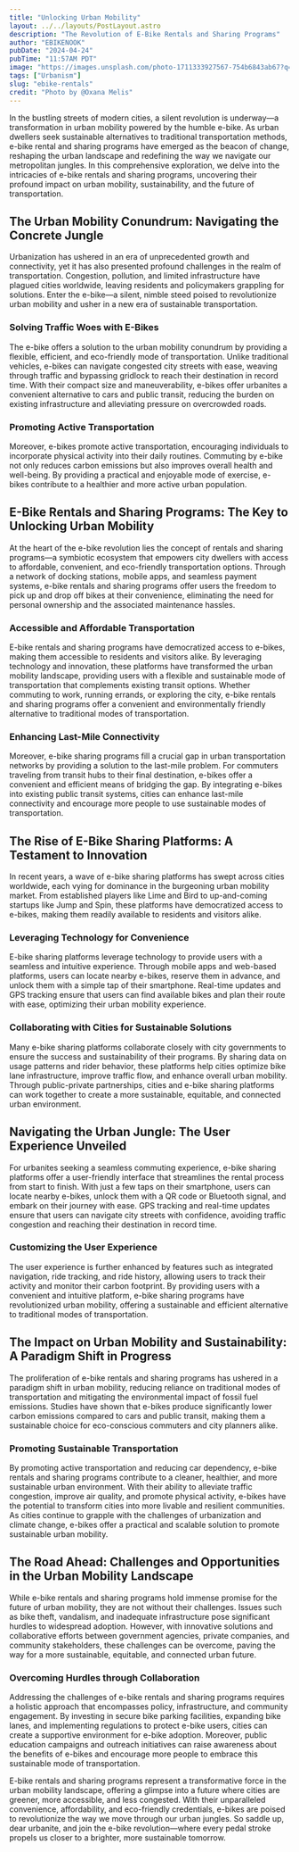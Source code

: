 ```yaml
---
title: "Unlocking Urban Mobility"
layout: ../../layouts/PostLayout.astro
description: "The Revolution of E-Bike Rentals and Sharing Programs"
author: "EBIKENOOK"
pubDate: "2024-04-24"
pubTime: "11:57AM PDT"
image: "https://images.unsplash.com/photo-1711333927567-754b6843ab67?q=80&w=2670&auto=format&fit=crop&ixlib=rb-4.0.3&ixid=M3wxMjA3fDB8MHxwaG90by1wYWdlfHx8fGVufDB8fHx8fA%3D%3D"
tags: ["Urbanism"]
slug: "ebike-rentals"
credit: "Photo by @Oxana Melis"
---
```


In the bustling streets of modern cities, a silent revolution is underway—a transformation in urban mobility powered by the humble e-bike. As urban dwellers seek sustainable alternatives to traditional transportation methods, e-bike rental and sharing programs have emerged as the beacon of change, reshaping the urban landscape and redefining the way we navigate our metropolitan jungles. In this comprehensive exploration, we delve into the intricacies of e-bike rentals and sharing programs, uncovering their profound impact on urban mobility, sustainability, and the future of transportation.

## The Urban Mobility Conundrum: Navigating the Concrete Jungle

Urbanization has ushered in an era of unprecedented growth and connectivity, yet it has also presented profound challenges in the realm of transportation. Congestion, pollution, and limited infrastructure have plagued cities worldwide, leaving residents and policymakers grappling for solutions. Enter the e-bike—a silent, nimble steed poised to revolutionize urban mobility and usher in a new era of sustainable transportation.

### Solving Traffic Woes with E-Bikes

The e-bike offers a solution to the urban mobility conundrum by providing a flexible, efficient, and eco-friendly mode of transportation. Unlike traditional vehicles, e-bikes can navigate congested city streets with ease, weaving through traffic and bypassing gridlock to reach their destination in record time. With their compact size and maneuverability, e-bikes offer urbanites a convenient alternative to cars and public transit, reducing the burden on existing infrastructure and alleviating pressure on overcrowded roads.

### Promoting Active Transportation

Moreover, e-bikes promote active transportation, encouraging individuals to incorporate physical activity into their daily routines. Commuting by e-bike not only reduces carbon emissions but also improves overall health and well-being. By providing a practical and enjoyable mode of exercise, e-bikes contribute to a healthier and more active urban population.

## E-Bike Rentals and Sharing Programs: The Key to Unlocking Urban Mobility

At the heart of the e-bike revolution lies the concept of rentals and sharing programs—a symbiotic ecosystem that empowers city dwellers with access to affordable, convenient, and eco-friendly transportation options. Through a network of docking stations, mobile apps, and seamless payment systems, e-bike rentals and sharing programs offer users the freedom to pick up and drop off bikes at their convenience, eliminating the need for personal ownership and the associated maintenance hassles.

### Accessible and Affordable Transportation

E-bike rentals and sharing programs have democratized access to e-bikes, making them accessible to residents and visitors alike. By leveraging technology and innovation, these platforms have transformed the urban mobility landscape, providing users with a flexible and sustainable mode of transportation that complements existing transit options. Whether commuting to work, running errands, or exploring the city, e-bike rentals and sharing programs offer a convenient and environmentally friendly alternative to traditional modes of transportation.

### Enhancing Last-Mile Connectivity

Moreover, e-bike sharing programs fill a crucial gap in urban transportation networks by providing a solution to the last-mile problem. For commuters traveling from transit hubs to their final destination, e-bikes offer a convenient and efficient means of bridging the gap. By integrating e-bikes into existing public transit systems, cities can enhance last-mile connectivity and encourage more people to use sustainable modes of transportation.

## The Rise of E-Bike Sharing Platforms: A Testament to Innovation

In recent years, a wave of e-bike sharing platforms has swept across cities worldwide, each vying for dominance in the burgeoning urban mobility market. From established players like Lime and Bird to up-and-coming startups like Jump and Spin, these platforms have democratized access to e-bikes, making them readily available to residents and visitors alike.

### Leveraging Technology for Convenience

E-bike sharing platforms leverage technology to provide users with a seamless and intuitive experience. Through mobile apps and web-based platforms, users can locate nearby e-bikes, reserve them in advance, and unlock them with a simple tap of their smartphone. Real-time updates and GPS tracking ensure that users can find available bikes and plan their route with ease, optimizing their urban mobility experience.

### Collaborating with Cities for Sustainable Solutions

Many e-bike sharing platforms collaborate closely with city governments to ensure the success and sustainability of their programs. By sharing data on usage patterns and rider behavior, these platforms help cities optimize bike lane infrastructure, improve traffic flow, and enhance overall urban mobility. Through public-private partnerships, cities and e-bike sharing platforms can work together to create a more sustainable, equitable, and connected urban environment.

## Navigating the Urban Jungle: The User Experience Unveiled

For urbanites seeking a seamless commuting experience, e-bike sharing platforms offer a user-friendly interface that streamlines the rental process from start to finish. With just a few taps on their smartphone, users can locate nearby e-bikes, unlock them with a QR code or Bluetooth signal, and embark on their journey with ease. GPS tracking and real-time updates ensure that users can navigate city streets with confidence, avoiding traffic congestion and reaching their destination in record time.

### Customizing the User Experience

The user experience is further enhanced by features such as integrated navigation, ride tracking, and ride history, allowing users to track their activity and monitor their carbon footprint. By providing users with a convenient and intuitive platform, e-bike sharing programs have revolutionized urban mobility, offering a sustainable and efficient alternative to traditional modes of transportation.

## The Impact on Urban Mobility and Sustainability: A Paradigm Shift in Progress

The proliferation of e-bike rentals and sharing programs has ushered in a paradigm shift in urban mobility, reducing reliance on traditional modes of transportation and mitigating the environmental impact of fossil fuel emissions. Studies have shown that e-bikes produce significantly lower carbon emissions compared to cars and public transit, making them a sustainable choice for eco-conscious commuters and city planners alike.

### Promoting Sustainable Transportation

By promoting active transportation and reducing car dependency, e-bike rentals and sharing programs contribute to a cleaner, healthier, and more sustainable urban environment. With their ability to alleviate traffic congestion, improve air quality, and promote physical activity, e-bikes have the potential to transform cities into more livable and resilient communities. As cities continue to grapple with the challenges of urbanization and climate change, e-bikes offer a practical and scalable solution to promote sustainable urban mobility.

## The Road Ahead: Challenges and Opportunities in the Urban Mobility Landscape

While e-bike rentals and sharing programs hold immense promise for the future of urban mobility, they are not without their challenges. Issues such as bike theft, vandalism, and inadequate infrastructure pose significant hurdles to widespread adoption. However, with innovative solutions and collaborative efforts between government agencies, private companies, and community stakeholders, these challenges can be overcome, paving the way for a more sustainable, equitable, and connected urban future.

### Overcoming Hurdles through Collaboration

Addressing the challenges of e-bike rentals and sharing programs requires a holistic approach that encompasses policy, infrastructure, and community engagement. By investing in secure bike parking facilities, expanding bike lanes, and implementing regulations to protect e-bike users, cities can create a supportive environment for e-bike adoption. Moreover, public education campaigns and outreach initiatives can raise awareness about the benefits of e-bikes and encourage more people to embrace this sustainable mode of transportation.

E-bike rentals and sharing programs represent a transformative force in the urban mobility landscape, offering a glimpse into a future where cities are greener, more accessible, and less congested. With their unparalleled convenience, affordability, and eco-friendly credentials, e-bikes are poised to revolutionize the way we move through our urban jungles. So saddle up, dear urbanite, and join the e-bike revolution—where every pedal stroke propels us closer to a brighter, more sustainable tomorrow.
